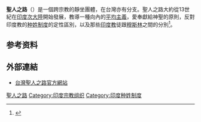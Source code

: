 '''聖人之路'''（{{lang|en|'''Sant Mat'''}}）是一個跨宗教的靜坐團體，在台灣亦有分支。聖人之路大約從13世紀在[[印度次大陸|印度次大陸]]開始發展，教導一種向內的[[平均主義|平均主義]]，愛奉獻給神聖的原則，反對印度教的[[种姓制度|种姓制度]]的定性區別，以及那些[[印度教|印度教]]徒跟[[穆斯林|穆斯林]]之間的分別<ref name=Woodhead>{{cite book|title=Religions in the modern world : traditions and transformations|trans_title=現代世界的宗教：傳統及轉型　|language=en |date=2001 |publisher=Routledge |location=London |isbn=0-415-21784-9|pages=71-2|edition=Reprint.|editor=Linda Woodhead et al.}}</ref>。

== 参考资料 ==
{{reflist}}

==外部連結==
* [http://www.santmat.org.tw/ 台灣聖人之路官方網站]

[[Category:聖人之路|]]
[[Category:印度宗教组织|Category:印度宗教组织]]
[[Category:印度种姓制度|Category:印度种姓制度]]
